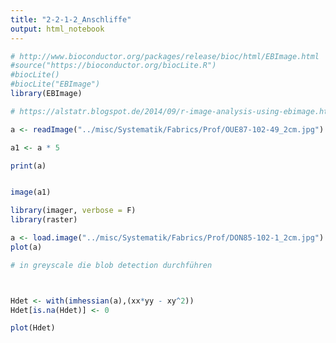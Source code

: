 ```yaml
---
title: "2-2-1-2_Anschliffe"
output: html_notebook
---
```


```r
# http://www.bioconductor.org/packages/release/bioc/html/EBImage.html
#source("https://bioconductor.org/biocLite.R")
#biocLite()
#biocLite("EBImage")
library(EBImage)
```

```r
# https://alstatr.blogspot.de/2014/09/r-image-analysis-using-ebimage.html

a <- readImage("../misc/Systematik/Fabrics/Prof/OUE87-102-49_2cm.jpg")

a1 <- a * 5

print(a)


image(a1)
```

```r
library(imager, verbose = F)
library(raster)
```

```r
a <- load.image("../misc/Systematik/Fabrics/Prof/DON85-102-1_2cm.jpg")
plot(a)
```


```r
# in greyscale die blob detection durchführen



Hdet <- with(imhessian(a),(xx*yy - xy^2))
Hdet[is.na(Hdet)] <- 0

plot(Hdet)

```

